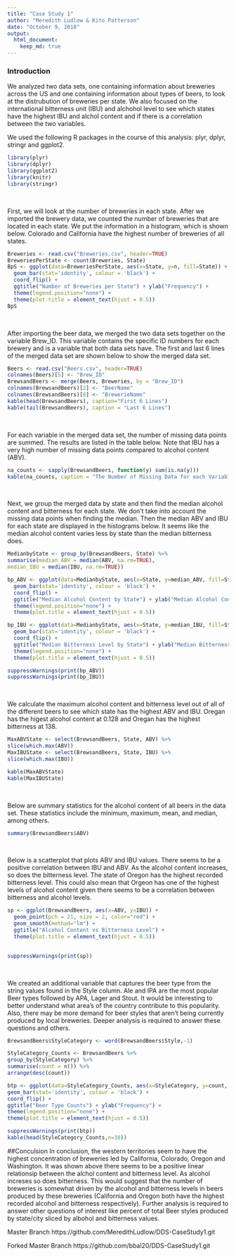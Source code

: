 ```yaml
---
title: "Case Study 1"
author: "Meredith Ludlow & Kito Patterson"
date: "October 9, 2018"
output: 
  html_document:
    keep_md: true
---
```

### Introduction
We analyzed two data sets, one containing information about breweries across the US and one containing information about types of beers, to look at the distrubution of breweries per state. We also focused on the international bitterness unit (IBU) and alchohol level to see which states have the highest IBU and alchol content and if there is a correlation between the two variables.
</br>

We used the following R packages in the course of this analysis: plyr, dplyr, stringr and ggplot2.
```r
library(plyr)
library(dplyr)
library(ggplot2)
library(knitr)
library(stringr)
```
</br>


First, we will look at the number of breweries in each state. After we imported the brewery data, we counted the number of breweries that are located in each state. We put the information in a histogram, which is shown below. Colorado and California have the highest number of breweries of all states.
```r
Breweries <- read.csv("Breweries.csv", header=TRUE)
BreweriesPerState <- count(Breweries, State)
BpS <- ggplot(data=BreweriesPerState, aes(x=State, y=n, fill=State)) + 
  geom_bar(stat='identity', colour = 'black') +
  coord_flip() + 
  ggtitle("Number of Breweries per State") + ylab("Frequency") +
  theme(legend.position="none") +
  theme(plot.title = element_text(hjust = 0.5))
BpS
```
</br>


After importing the beer data, we merged the two data sets together on the variable Brew_ID. This variable contains the specific ID numbers for each brewery and is a variable that both data sets have. The first and last 6 lines of the merged data set are shown below to show the merged data set.
```r
Beers <- read.csv("Beers.csv", header=TRUE)
colnames(Beers)[5] <- "Brew_ID"
BrewsandBeers <- merge(Beers, Breweries, by = "Brew_ID")
colnames(BrewsandBeers)[2] <- "BeerName"
colnames(BrewsandBeers)[8] <- "BrewerieName"
kable(head(BrewsandBeers), caption="First 6 Lines")
kable(tail(BrewsandBeers), caption = "Last 6 Lines")
```
</br>


For each variable in the merged data set, the number of missing data points are summed. The results are listed in the table below. Note that IBU has a very high number of missing data points compared to alcohol content (ABV).
```r
na_counts <- sapply(BrewsandBeers, function(y) sum(is.na(y)))
kable(na_counts, caption = "The Number of Missing Data for each Variable")
```
</br>


Next, we group the merged data by state and then find the median alcohol content and bitterness for each state. We don't take into account the missing data points when finding the median. Then the median ABV and IBU for each state are displayed in the histograms below. It seems like the median alcohol content varies less by state than the median bitterness does.
```r
MedianbyState <- group_by(BrewsandBeers, State) %>%
summarise(median_ABV = median(ABV, na.rm=TRUE),
median_IBU = median(IBU, na.rm=TRUE))

bp_ABV <- ggplot(data=MedianbyState, aes(x=State, y=median_ABV, fill=State)) +
  geom_bar(stat='identity', colour = 'black') +
  coord_flip() + 
  ggtitle("Median Alcohol Content by State") + ylab("Median Alcohol Content") +
  theme(legend.position="none") +
  theme(plot.title = element_text(hjust = 0.5))

bp_IBU <- ggplot(data=MedianbyState, aes(x=State, y=median_IBU, fill=State)) +
  geom_bar(stat='identity', colour = 'black') +
  coord_flip() + 
  ggtitle("Median Bitterness Level by State") + ylab("Median Bitterness") +
  theme(legend.position="none") +
  theme(plot.title = element_text(hjust = 0.5))

suppressWarnings(print(bp_ABV))
suppressWarnings(print(bp_IBU))
```
</br>


We calculate the maximum alcohol content and bitterness level out of all of the different beers to see which state has the highest ABV and IBU. Oregan has the higest alcohol content at 0.128 and Oregan has the highest bitterness at 138.
```r
MaxABVState <- select(BrewsandBeers, State, ABV) %>%
slice(which.max(ABV))
MaxIBUState <- select(BrewsandBeers, State, IBU) %>%
slice(which.max(IBU))

kable(MaxABVState)
kable(MaxIBUState)
```
</br>


Below are summary statistics for the alcohol content of all beers in the data set. These statistics include the minimum, maximum, mean, and median, among others.
```r
summary(BrewsandBeers$ABV)
```
</br>


Below is a scatterplot that plots ABV and IBU values. There seems to be a positive correlation between IBU and ABV. As the alcohol content increases, so does the bitterness level. The state of Oregon has the highest recorded bitterness level. This could also mean that Orgeon has one of the highest levels of alcohol content given there seems to be a correlation between bitterness and alcohol levels.
```r
sp <- ggplot(BrewsandBeers, aes(x=ABV, y=IBU)) + 
  geom_point(pch = 21, size = 2, color="red") +
  geom_smooth(method="lm") + 
  ggtitle("Alcohol Content vs Bitterness Level") +
  theme(plot.title = element_text(hjust = 0.5))
  

suppressWarnings(print(sp))
```
</br>

We created an additional variable that captures the beer type from the string values found in the Style column. Ale and IPA are the most popular Beer types followed by APA, Lager and Stout. It would be interesting to better understand what area's of the country contribute to this popularity. Also, there may be more demand for beer styles that aren't being currently produced by local breweries. Deeper analysis is required to answer these questions and others. 
```r
BrewsandBeers$StyleCategory <- word(BrewsandBeers$Style,-1)

StyleCategory_Counts <- BrewsandBeers %>%
group_by(StyleCategory) %>%
summarise(count = n()) %>%
arrange(desc(count))

btp <- ggplot(data=StyleCategory_Counts, aes(x=StyleCategory, y=count, fill=StyleCategory)) + 
geom_bar(stat='identity', colour = 'black') + 
coord_flip() +
ggtitle("Beer Type Counts") + ylab("Frequency") +
theme(legend.position="none") +
theme(plot.title = element_text(hjust = 0.5))

suppressWarnings(print(btp))
kable(head(StyleCategory_Counts,n=10))
```



##Conculsion
In conclusion, the western territories seem to have the highest concentration of breweries led by California, Colorado, Oregon and Washington. It was shown above there seems to be a positive linear relationsip between the alchol content and bitterness level. As alcohol increses so does bitterness. This would suggest that the number of breweries is somewhat driven by the alcohol and bitterness levels in beers produced by these breweries (California and Oregon both have the highest recorded alcohol and bitterness respectively). Further analysis is required to answer other questions of interest like percent of total Beer styles produced by state/city sliced by albohol and bitterness values. 
</br>


Master Branch
https://github.com/MeredithLudlow/DDS-CaseStudy1.git

Forked Master Branch
https://github.com/bbal20/DDS-CaseStudy1.git



